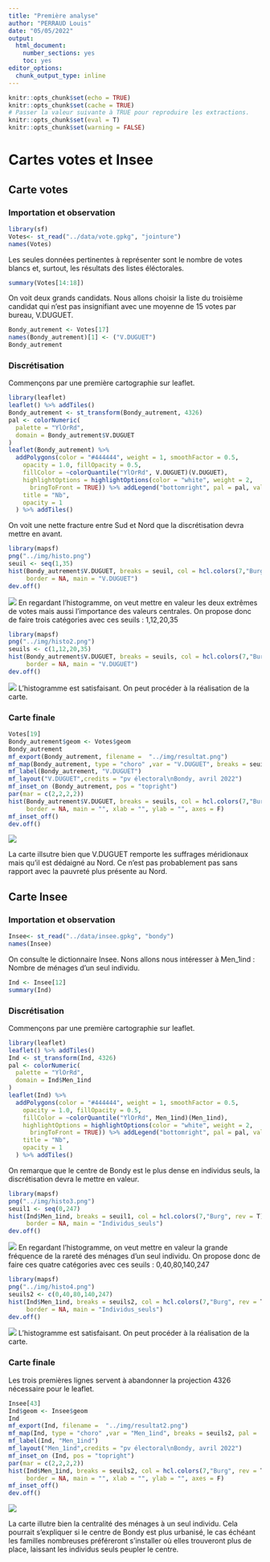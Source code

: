```yaml
---
title: "Première analyse"
author: "PERRAUD Louis"
date: "05/05/2022"
output: 
  html_document: 
    number_sections: yes
    toc: yes
editor_options: 
  chunk_output_type: inline
---
```


```r
knitr::opts_chunk$set(echo = TRUE)
knitr::opts_chunk$set(cache = TRUE)
# Passer la valeur suivante à TRUE pour reproduire les extractions.
knitr::opts_chunk$set(eval = T)
knitr::opts_chunk$set(warning = FALSE)
```

# Cartes votes et Insee

## Carte votes

### Importation et observation
```r
library(sf)
Votes<- st_read("../data/vote.gpkg", "jointure")
names(Votes)
```
Les seules données pertinentes à représenter sont le nombre de votes blancs et, surtout, les résultats des listes éléctorales.
```r
summary(Votes[14:18])
```
On voit deux grands candidats. Nous allons choisir la liste du troisième candidat qui n'est pas insignifiant avec une moyenne de 15 votes par bureau, V.DUGUET.

```r
Bondy_autrement <- Votes[17]
names(Bondy_autrement)[1] <- ("V.DUGUET")
Bondy_autrement
```

### Discrétisation

Commençons par une première cartographie sur leaflet.
```r
library(leaflet)
leaflet() %>% addTiles()
Bondy_autrement <- st_transform(Bondy_autrement, 4326)
pal <- colorNumeric(
  palette = "YlOrRd",
  domain = Bondy_autrement$V.DUGUET
)
leaflet(Bondy_autrement) %>%
  addPolygons(color = "#444444", weight = 1, smoothFactor = 0.5,
    opacity = 1.0, fillOpacity = 0.5,
    fillColor = ~colorQuantile("YlOrRd", V.DUGUET)(V.DUGUET),
    highlightOptions = highlightOptions(color = "white", weight = 2,
      bringToFront = TRUE)) %>% addLegend("bottomright", pal = pal, values = ~V.DUGUET,
    title = "Nb",
    opacity = 1
  ) %>% addTiles()
```
On voit une nette fracture entre Sud et Nord que la discrétisation devra mettre en avant.

```r
library(mapsf)
png("../img/histo.png")
seuil <- seq(1,35)
hist(Bondy_autrement$V.DUGUET, breaks = seuil, col = hcl.colors(7,"Burg", rev = T), right = F,
     border = NA, main = "V.DUGUET")
dev.off()
```
 ![](../img/histo.png)
 En regardant l'histogramme, on veut mettre en valeur les deux extrêmes de votes mais aussi l'importance des valeurs centrales.
 On propose donc de faire trois catégories avec ces seuils : 1,12,20,35

```r
library(mapsf)
png("../img/histo2.png")
seuils <- c(1,12,20,35)
hist(Bondy_autrement$V.DUGUET, breaks = seuils, col = hcl.colors(7,"Burg", rev = T), right = F,
     border = NA, main = "V.DUGUET")
dev.off()
```
  ![](../img/histo2.png)
 L'histogramme est satisfaisant. On peut procéder à la réalisation de la carte.
 
### Carte finale
 
```r
Votes[19]
Bondy_autrement$geom <- Votes$geom
Bondy_autrement
mf_export(Bondy_autrement, filename =  "../img/resultat.png")
mf_map(Bondy_autrement, type = "choro" ,var = "V.DUGUET", breaks = seuils, pal =  hcl.colors(7,"Burg", rev = T), leg_pos = "n" , border = NA)
mf_label(Bondy_autrement, "V.DUGUET")
mf_layout("V.DUGUET",credits = "pv électoral\nBondy, avril 2022")
mf_inset_on (Bondy_autrement, pos = "topright")
par(mar = c(2,2,2,2))
hist(Bondy_autrement$V.DUGUET, breaks = seuils, col = hcl.colors(7,"Burg", rev = T), right = F,
     border = NA, main = "", xlab = "", ylab = "", axes = F)
mf_inset_off()
dev.off()
```
 ![](../img/resultat.png)

La carte illsutre bien que V.DUGUET remporte les suffrages méridionaux mais qu'il est dédaigné au Nord. Ce n'est pas probablement pas sans rapport avec la pauvreté plus présente au Nord.

## Carte Insee

### Importation et observation
```r
Insee<- st_read("../data/insee.gpkg", "bondy")
names(Insee)
```
On consulte le dictionnaire Insee. Nons allons nous intéresser à Men_1ind : Nombre de ménages d’un seul individu.

```r
Ind <- Insee[12]
summary(Ind)
```

### Discrétisation

Commençons par une première cartographie sur leaflet.
```r
library(leaflet)
leaflet() %>% addTiles()
Ind <- st_transform(Ind, 4326)
pal <- colorNumeric(
  palette = "YlOrRd",
  domain = Ind$Men_1ind
)
leaflet(Ind) %>%
  addPolygons(color = "#444444", weight = 1, smoothFactor = 0.5,
    opacity = 1.0, fillOpacity = 0.5,
    fillColor = ~colorQuantile("YlOrRd", Men_1ind)(Men_1ind),
    highlightOptions = highlightOptions(color = "white", weight = 2,
      bringToFront = TRUE)) %>% addLegend("bottomright", pal = pal, values = ~Men_1ind,
    title = "Nb",
    opacity = 1
  ) %>% addTiles()
```
On remarque que le centre de Bondy est le plus dense en individus seuls, la discrétisation devra le mettre en valeur.

```r
library(mapsf)
png("../img/histo3.png")
seuil1 <- seq(0,247)
hist(Ind$Men_1ind, breaks = seuil1, col = hcl.colors(7,"Burg", rev = T), right = F,
     border = NA, main = "Individus_seuls")
dev.off()
```
 ![](../img/histo3.png)
 En regardant l'histogramme, on veut mettre en valeur la grande fréquence de la rareté des ménages d'un seul individu. 
 On propose donc de faire ces quatre catégories avec ces seuils : 0,40,80,140,247

```r
library(mapsf)
png("../img/histo4.png")
seuils2 <- c(0,40,80,140,247)
hist(Ind$Men_1ind, breaks = seuils2, col = hcl.colors(7,"Burg", rev = T), right = F,
     border = NA, main = "Individus_seuls")
dev.off()
```
  ![](../img/histo4.png)
 L'histogramme est satisfaisant. On peut procéder à la réalisation de la carte.
 
### Carte finale
 
 Les trois premières lignes servent à abandonner la projection 4326 nécessaire pour le leaflet.
```r
Insee[43]
Ind$geom <- Insee$geom
Ind
mf_export(Ind, filename =  "../img/resultat2.png")
mf_map(Ind, type = "choro" ,var = "Men_1ind", breaks = seuils2, pal =  hcl.colors(7,"Burg", rev = T), leg_pos = "n" , border = NA)
mf_label(Ind, "Men_1ind")
mf_layout("Men_1ind",credits = "pv électoral\nBondy, avril 2022")
mf_inset_on (Ind, pos = "topright")
par(mar = c(2,2,2,2))
hist(Ind$Men_1ind, breaks = seuils2, col = hcl.colors(7,"Burg", rev = T), right = F,
     border = NA, main = "", xlab = "", ylab = "", axes = F)
mf_inset_off()
dev.off()
```
 ![](../img/resultat2.png)

La carte illutre bien la centralité des ménages à un seul individu. Cela pourrait s'expliquer si le centre de Bondy est plus urbanisé, le cas échéant les familles nombreuses préféreront s'installer où elles trouveront plus de place, laissant les individus seuls peupler le centre.
 
 
 